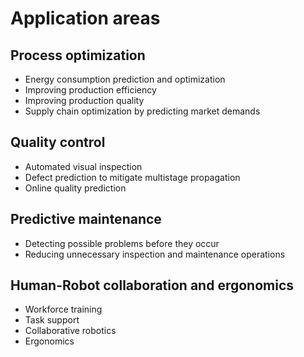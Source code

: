 # Application areas {#sec-0-applications}

## Process optimization
- Energy consumption prediction and optimization
- Improving production efficiency
- Improving production quality
- Supply chain optimization by predicting market demands

## Quality control
- Automated visual inspection
- Defect prediction to mitigate multistage propagation
- Online quality prediction

## Predictive maintenance
- Detecting possible problems before they occur
- Reducing unnecessary inspection and maintenance operations

## Human-Robot collaboration and ergonomics
- Workforce training
- Task support
- Collaborative robotics
- Ergonomics
